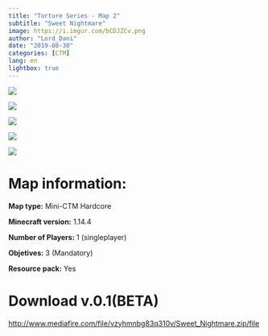 ```yaml
---
title: "Torture Series - Map 2"
subtitle: "Sweet Nightmare"
image: https://i.imgur.com/bCDJZCv.png
author: "Lord_Dani"
date: "2019-08-30"
categories: [CTM]
lang: en
lightbox: true
---
```


![](https://i.imgur.com/bCDJZCv.png)

::: {.callout-note title="More pictures" collapse="true" appearance="minimal"}

![](https://i.imgur.com/vAntc3t.png)

![](https://i.imgur.com/tA7ei3O.png)

![](https://i.imgur.com/NvPXNus.png)

![](https://i.imgur.com/nI4v65u.png)

:::

# Map information:

**Map type:** Mini-CTM Hardcore

**Minecraft version:** 1.14.4

**Number of Players:** 1 (singleplayer)

**Objetives:** 3 (Mandatory)

**Resource pack:** Yes

# Download v.0.1(BETA)

[http://www.mediafire.com/file/vzyhmnbg83q310v/Sweet_Nightmare.zip/file](http://www.mediafire.com/file/vzyhmnbg83q310v/Sweet_Nightmare.zip/file)